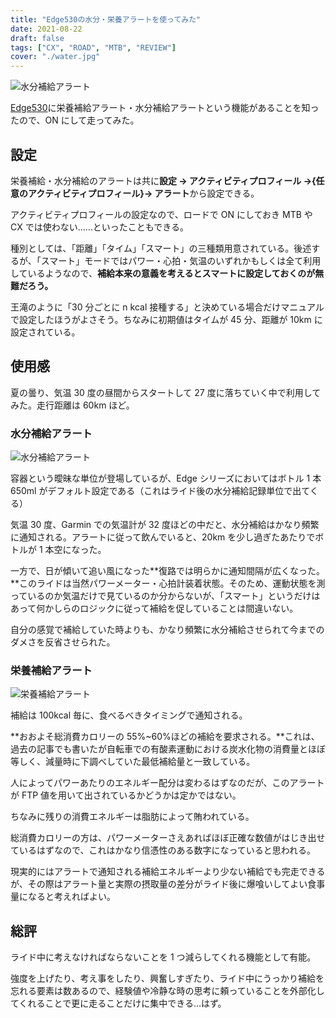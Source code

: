 ```yaml
---
title: "Edge530の水分・栄養アラートを使ってみた"
date: 2021-08-22
draft: false
tags: ["CX", "ROAD", "MTB", "REVIEW"]
cover: "./water.jpg"
---
```


![水分補給アラート](./water.jpg)

[Edge530](https://amzn.to/3khwtkq)に栄養補給アラート・水分補給アラートという機能があることを知ったので、ON にして走ってみた。

<LinkBox url="https://www.probikekit.jp/bicycle-computers-gps-hrm/garmin-edge-530-gps-cycling-computer-performance-bundle/12662078.html" />

## 設定

栄養補給・水分補給のアラートは共に**設定 → アクティビティプロフィール →\{任意のアクティビティプロフィール\}→ アラート**から設定できる。

アクティビティプロフィールの設定なので、ロードで ON にしておき MTB や CX では使わない……といったこともできる。

種別としては、「距離」「タイム」「スマート」の三種類用意されている。後述するが、「スマート」モードではパワー・心拍・気温のいずれかもしくは全て利用しているようなので、**補給本来の意義を考えるとスマートに設定しておくのが無難だろう。**

王滝のように「30 分ごとに n kcal 接種する」と決めている場合だけマニュアルで設定したほうがよさそう。ちなみに初期値はタイムが 45 分、距離が 10km に設定されている。

## 使用感

夏の曇り、気温 30 度の昼間からスタートして 27 度に落ちていく中で利用してみた。走行距離は 60km ほど。

### 水分補給アラート

![水分補給アラート](./water.jpg)

容器という曖昧な単位が登場しているが、Edge シリーズにおいてはボトル 1 本 650ml がデフォルト設定である（これはライド後の水分補給記録単位で出てくる）

気温 30 度、Garmin での気温計が 32 度ほどの中だと、水分補給はかなり頻繁に通知される。アラートに従って飲んでいると、20km を少し過ぎたあたりでボトルが 1 本空になった。

一方で、日が傾いて追い風になった**復路では明らかに通知間隔が広くなった。**このライドは当然パワーメーター・心拍計装着状態。そのため、運動状態を測っているのか気温だけで見ているのか分からないが、「スマート」というだけはあって何かしらのロジックに従って補給を促していることは間違いない。

自分の感覚で補給していた時よりも、かなり頻繁に水分補給させられて今までのダメさを反省させられた。

### 栄養補給アラート

![栄養補給アラート](./energy.jpg)

補給は 100kcal 毎に、食べるべきタイミングで通知される。

**おおよそ総消費カロリーの 55%~60%ほどの補給を要求される。**これは、過去の記事でも書いたが自転車での有酸素運動における炭水化物の消費量とほぼ等しく、減量時に下調べしていた最低補給量と一致している。

人によってパワーあたりのエネルギー配分は変わるはずなのだが、このアラートが FTP 値を用いて出されているかどうかは定かではない。

<LinkBox url="https://blog.gensobunya.net/post/2021/06/magma_cyclist/" />

ちなみに残りの消費エネルギーは脂肪によって賄われている。

総消費カロリーの方は、パワーメーターさえあればほぼ正確な数値がはじき出せているはずなので、これはかなり信憑性のある数字になっていると思われる。

現実的にはアラートで通知される補給エネルギーより少ない補給でも完走できるが、その際はアラート量と実際の摂取量の差分がライド後に爆喰いしてよい食事量になると考えればよい。

## 総評

ライド中に考えなければならないことを 1 つ減らしてくれる機能として有能。

強度を上げたり、考え事をしたり、興奮しすぎたり、ライド中にうっかり補給を忘れる要素は数あるので、経験値や冷静な時の思考に頼っていることを外部化してくれることで更に走ることだけに集中できる…はず。

<LinkBox url="https://www.amazon.co.jp/dp/B08DD3LRH3/" isAmazonLink />
